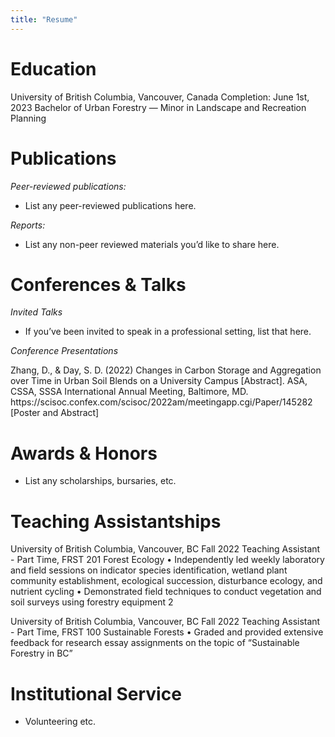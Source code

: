 ```yaml
---
title: "Resume"
---
```


# Education

University of British Columbia, Vancouver, Canada Completion: June 1st, 2023
Bachelor of Urban Forestry — Minor in Landscape and Recreation Planning

# Publications

*Peer-reviewed publications:*

- List any peer-reviewed publications here.

*Reports:*

- List any non-peer reviewed materials you'd like to share here.

# Conferences & Talks

*Invited Talks*

- If you've been invited to speak in a professional setting, list that here. 

*Conference Presentations*

Zhang, D., & Day, S. D. (2022) Changes in Carbon Storage and Aggregation over Time in Urban Soil Blends on
a University Campus [Abstract]. ASA, CSSA, SSSA International Annual Meeting, Baltimore,
MD. https://scisoc.confex.com/scisoc/2022am/meetingapp.cgi/Paper/145282 [Poster and Abstract]

# Awards & Honors

- List any scholarships, bursaries, etc. 

# Teaching Assistantships

University of British Columbia, Vancouver, BC Fall 2022
Teaching Assistant - Part Time, FRST 201 Forest Ecology
• Independently led weekly laboratory and field sessions on indicator species identification, wetland
plant community establishment, ecological succession, disturbance ecology, and nutrient cycling
• Demonstrated field techniques to conduct vegetation and soil surveys using forestry equipment
2

University of British Columbia, Vancouver, BC Fall 2022
Teaching Assistant - Part Time, FRST 100 Sustainable Forests
• Graded and provided extensive feedback for research essay assignments on the topic of “Sustainable
Forestry in BC”

# Institutional Service

- Volunteering etc. 
